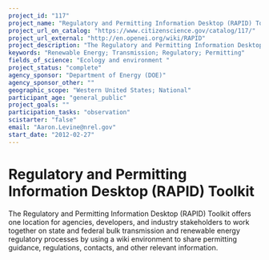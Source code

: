 ```yaml
---
project_id: "117"
project_name: "Regulatory and Permitting Information Desktop (RAPID) Toolkit"
project_url_on_catalog: "https://www.citizenscience.gov/catalog/117/"
project_url_external: "http://en.openei.org/wiki/RAPID"
project_description: "The Regulatory and Permitting Information Desktop (RAPID) Toolkit offers one location for agencies, developers, and industry stakeholders to work together on state and federal bulk transmission and renewable energy regulatory processes by using a wiki environment to share permitting guidance, regulations, contacts, and other relevant information."
keywords: "Renewable Energy; Transmission; Regulatory; Permitting"
fields_of_science: "Ecology and environment "
project_status: "complete"
agency_sponsor: "Department of Energy (DOE)"
agency_sponsor_other: ""
geographic_scope: "Western United States; National"
participant_age: "general_public"
project_goals: ""
participation_tasks: "observation"
scistarter: "false"
email: "Aaron.Levine@nrel.gov"
start_date: "2012-02-27"
---
```


# Regulatory and Permitting Information Desktop (RAPID) Toolkit

The Regulatory and Permitting Information Desktop (RAPID) Toolkit offers one location for agencies, developers, and industry stakeholders to work together on state and federal bulk transmission and renewable energy regulatory processes by using a wiki environment to share permitting guidance, regulations, contacts, and other relevant information.
